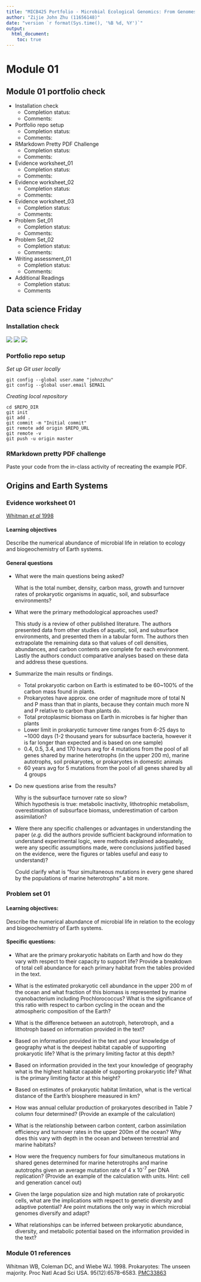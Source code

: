 ```yaml
---
title: "MICB425 Portfolio - Microbial Ecological Genomics: From Genomes to Biomes, Spring 2018"
author: "Zijie John Zhu (11656148)"
date: "version `r format(Sys.time(), '%B %d, %Y')`"
output: 
  html_document:
    toc: true
---
```


# Module 01

## Module 01 portfolio check
* Installation check
    + Completion status:
    + Comments:
* Portfolio repo setup
    + Completion status: 
    + Comments:
* RMarkdown Pretty PDF Challenge
    + Completion status:
    + Comments:
* Evidence worksheet_01
    + Completion status:
    + Comments:
* Evidence worksheet_02
    + Completion status:
    + Comments:
* Evidence worksheet_03
    + Completion status:
    + Comments:
* Problem Set_01
    + Completion status:
    + Comments:
* Problem Set_02
    + Completion status:
    + Comments:
* Writing assessment_01
    + Completion status:
    + Comments:
* Additional Readings
    + Completion status:
    + Comments  
    
## Data science Friday  

### Installation check
![](module_1/screenshot_git_bash.png)
![](module_1/screenshot_rstudio.png)
![](module_1/screenshot_github.png)

### Portfolio repo setup

*Set up Git user locally*
```
git config --global user.name "johnzzhu"
git config --global user.email $EMAIL
```

*Creating local repository*
```
cd $REPO_DIR
git init
git add .
git commit -m "Initial commit"
git remote add origin $REPO_URL
git remote -v
git push -u origin master
```

### RMarkdown pretty PDF challenge
Paste your code from the in-class activity of recreating the example PDF.



## Origins and Earth Systems
### Evidence worksheet 01
[Whitman *et al* 1998](https://www.ncbi.nlm.nih.gov/pmc/articles/PMC33863/)

#### Learning objectives
Describe the numerical abundance of microbial life in relation to ecology and biogeochemistry of Earth systems. 

#### General questions
* What were the main questions being asked?

    What is the total number, density, carbon mass, growth and turnover rates of prokaryotic organisms in aquatic, soil, and subsurface environments?
    
* What were the primary methodological approaches used?
    
    This study is a review of other published literature. The authors presented data from other studies of aquatic, soil, and subsurface environments, and presented them in a tabular form. The authors then extrapolate the remaining data so that values of cell densities, abundances, and carbon contents are complete for each environment. Lastly the authors conduct comparative analyses based on these data and address these questions.  

* Summarize the main results or findings.  

    * Total prokaryotic carbon on Earth is estimated to be 60~100% of the carbon mass found in plants.
    * Prokaryotes have approx. one order of magnitude more of total N and P mass than that in plants, because they contain much more N and P relative to carbon than plants do.
    * Total protoplasmic biomass on Earth in microbes is far higher than plants
    * Lower limit in prokaryotic turnover time ranges from 6-25 days to ~1000 days (1-2 thousand years for subsurface bacteria, however it is far longer than expected and is based on one sample) 
    * 0.4, 0.5, 3.4, and 170 hours avg for 4 mutations from the pool of all genes shared by marine heterotrophs (in the upper 200 m), marine autotrophs, soil prokaryotes, or prokaryotes in domestic animals
    * 60 years avg for 5 mutations from the pool of all genes shared by all 4 groups  

* Do new questions arise from the results?  

    Why is the subsurface turnover rate so slow?  
    Which hypothesis is true: metabolic inactivity, lithotrophic metabolism, overestimation of subsurface biomass, underestimation of carbon assimilation?  

* Were there any specific challenges or advantages in understanding the paper (*e.g.* did the authors provide sufficient background information to understand experimental logic, were methods explained adequately, were any specific assumptions made, were conclusions justified based on the evidence, were the figures or tables useful and easy to understand)?  

    Could clarify what is “four simultaneous mutations in every gene shared by the populations of marine heterotrophs” a bit more. 


### Problem set 01
#### Learning objectives: 
Describe the numerical abundance of microbial life in relation to the ecology and biogeochemistry of Earth systems.

#### Specific questions:
* What are the primary prokaryotic habitats on Earth and how do they vary with respect to their capacity to support life? Provide a breakdown of total cell abundance for each primary habitat from the tables provided in the text.  

* What is the estimated prokaryotic cell abundance in the upper 200 m of the ocean and what fraction of this biomass is represented by marine cyanobacterium including Prochlorococcus? What is the significance of this ratio with respect to carbon cycling in the ocean and the atmospheric composition of the Earth?  

* What is the difference between an autotroph, heterotroph, and a lithotroph based on information provided in the text?  

* Based on information provided in the text and your knowledge of geography what is the deepest habitat capable of supporting prokaryotic life? What is the primary limiting factor at this depth?  

* Based on information provided in the text your knowledge of geography what is the highest habitat capable of supporting prokaryotic life? What is the primary limiting factor at this height?  

* Based on estimates of prokaryotic habitat limitation, what is the vertical distance of the Earth’s biosphere measured in km?  

* How was annual cellular production of prokaryotes described in Table 7 column four determined? (Provide an example of the calculation)  

* What is the relationship between carbon content, carbon assimilation efficiency and turnover rates in the upper 200m of the ocean? Why does this vary with depth in the ocean and between terrestrial and marine habitats?  

* How were the frequency numbers for four simultaneous mutations in shared genes determined for marine heterotrophs and marine autotrophs given an average mutation rate of 4 x 10^-7^ per DNA replication? (Provide an example of the calculation with units. Hint: cell and generation cancel out)  

* Given the large population size and high mutation rate of prokaryotic cells, what are the implications with respect to genetic diversity and adaptive potential? Are point mutations the only way in which microbial genomes diversify and adapt?  

* What relationships can be inferred between prokaryotic abundance, diversity, and metabolic potential based on the information provided in the text? 


### Module 01 references
Whitman WB, Coleman DC, and Wiebe WJ. 1998. Prokaryotes: The unseen majority. Proc Natl Acad Sci USA. 95(12):6578–6583.  [PMC33863](https://www.ncbi.nlm.nih.gov/pmc/articles/PMC33863/)